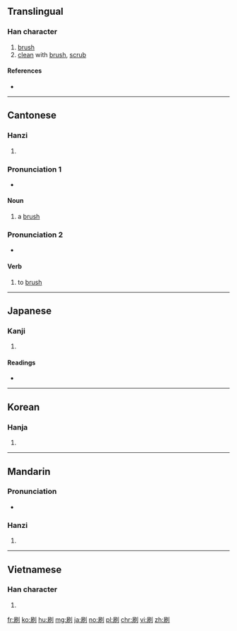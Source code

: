 ==Translingual==

===Han character===
{{Han char|rn=18|rad=刀|as=06|sn=8|four=7220<sub>0</sub>|canj=尸月中弓 (SBLN)|ids=⿰[[𡰯]][[刂]]}}

# [[brush]]
# [[clean]] with [[brush]], [[scrub]]

====References====
* {{Han ref|kx=0139.090|dkj=01964|dj=0316.010|hdz=10337.050|uh=5237|ud=21047|bh=A8EA|bd=43242}}

----

==Cantonese==

===Hanzi===
{{yue-hanzi|jyut=[[caat3]], [[saat3]]|y=chaat3, saat3}}

# {{defn|lang=yue|sort=刀06}}

===Pronunciation 1===
{{rfc-pron-n|Pronunciation 1|lang=yue}}
* {{a|Hoisanese}} {{IPA|/tʃat˨˩˥/|lang=yue}}

====Noun====
{{head|yue|noun}}

# a [[brush]]

===Pronunciation 2===
* {{a|Hoisanese}} {{IPA|/tʃat˨˩/|lang=yue}}

====Verb====
{{head|yue|verb}}

# to [[brush]]

----

==Japanese==

===Kanji===
{{ja-kanji|grade=4|rs=刀06}}

# {{defn|lang=ja|sort=刀06}}

====Readings====
* {{ja-readings|goon=[[せち]] (sechi) {{non-joyo-reading}}|kanon=[[さつ]] (satsu)|kun=[[する]] (suru), [[はく]] (haku), [[はけ]] (hake)}}

----

==Korean==

===Hanja===
{{ko-hanja|hangeul=쇄|rv=swae|mr=swae|y=sway}}

# {{defn|lang=ko|sort=刀06}}

----

==Mandarin==

===Pronunciation===
* {{audio|Zh-shua.ogg|Audio|lang=cmn}}

===Hanzi===
{{cmn-hanzi|pin=[[shuā]] ([[shua1]])|wg=shua<sup>1</sup>}}

# {{defn|lang=cmn|sort=刀06}}

----

==Vietnamese==

===Han character===
{{vi-hantu|[[xoát]], [[loát]], [[loạt]], [[loét]], [[nhoét]], [[soát]]|rs=刀06}}

# {{defn|lang=vi}}

[[fr:刷]]
[[ko:刷]]
[[hu:刷]]
[[mg:刷]]
[[ja:刷]]
[[no:刷]]
[[pl:刷]]
[[chr:刷]]
[[vi:刷]]
[[zh:刷]]
